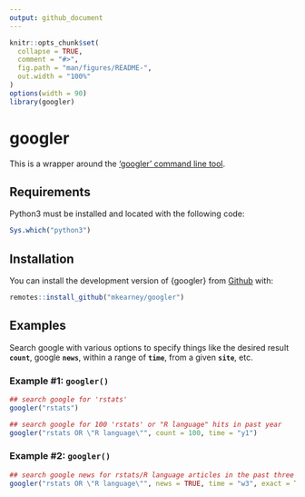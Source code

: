 ```yaml
---
output: github_document
---
```


<!-- README.md is generated from README.Rmd. Please edit that file -->

```r
knitr::opts_chunk$set(
  collapse = TRUE,
  comment = "#>",
  fig.path = "man/figures/README-",
  out.width = "100%"
)
options(width = 90)
library(googler)
```

# googler

<!-- badges: start -->
<!-- badges: end -->

This is a wrapper around the ['googler' command line tool](https://github.com/jarun/googler).

## Requirements

Python3 must be installed and located with the following code:

``` r
Sys.which("python3")
```


## Installation

You can install the development version of {googler} from [Github](https://github.com/mkearney/googler) with:

``` r
remotes::install_github("mkearney/googler")
```

<!-- You can install the released version of googler from [CRAN](https://CRAN.R-project.org) with: -->

<!-- ``` r -->
<!-- install.packages("googler") -->
<!-- ``` -->

## Examples

Search google with various options to specify things like the desired result **`count`**, google **`news`**, within a range of **`time`**, from a given **`site`**, etc.

### Example #1: `googler()`

```r
## search google for 'rstats'
googler("rstats")

## search google for 100 'rstats' or "R language" hits in past year
googler("rstats OR \"R language\"", count = 100, time = "y1")
```

### Example #2: `googler()`

```r
## search google news for rstats/R language articles in the past three weeks
googler("rstats OR \"R language\"", news = TRUE, time = "w3", exact = TRUE)
```

